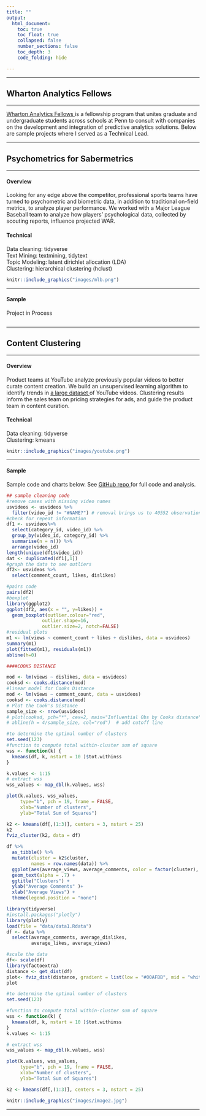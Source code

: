 ```yaml
---
title: ""
output: 
  html_document:
    toc: true
    toc_float: true
    collapsed: false
    number_sections: false
    toc_depth: 3
    code_folding: hide

---
```


---

## Wharton Analytics Fellows

---


<p><a href = "https://wca.wharton.upenn.edu/students/analytics-fellows/" target = "_blank"> Wharton Analytics Fellows </a>is a fellowship program that unites graduate and undergraduate students across schools at Penn to consult with companies on the development and integration of predictive analytics solutions. Below are sample projects where I served as a Technical Lead. </p>
---

## Psychometrics for Sabermetrics


----

<div class="row">
<div class="col-sm-6">

#### Overview

Looking for any edge above the competitor, professional sports teams have turned to psychometric and biometric data, in addition to traditional on-field metrics, to analyze player performance. We worked with a Major League Baseball team to analyze how players' psychological data, collected by scouting reports, influence projected WAR.

#### Technical
Data cleaning: tidyverse </br>
Text Mining: textmining, tidytext </br>
Topic Modeling: latent dirichlet allocation (LDA) </br>
Clustering: hierarchical clustering (hclust)

</div>
<div class="col-sm-6">


```r
knitr::include_graphics("images/mlb.png")
```


</div>
</div>

-----

<div class="row">
<div class="col-sm-6">

#### Sample

Project in Process
</div>
<div class="col-sm-6">

```r

```


</div>
</div>

-----

## Content Clustering

-----

<div class="row">
<div class="col-sm-6">

#### Overview
Product teams at YouTube analyze previously popular videos to better curate content creation. We build an
unsupervised learning algorithm to identify trends in <a href = "https://www.kaggle.com/datasnaek/youtube-new/" target = "_blank"> a large dataset </a> of YouTube videos. Clustering results inform the sales team on pricing strategies for ads, and guide the product team in content curation.

#### Technical
Data cleaning: tidyverse </br>
Clustering: kmeans

</div>
<div class="col-sm-6">

```r
knitr::include_graphics("images/youtube.png")
```

</div>
</div>

-----


<div class="row">
<div class="col-sm-6">

#### Sample


Sample code and charts below. See <a href = "https://github.com/katjanewilson/YouTube" target = "_blank"> GitHub repo </a> for full code and analysis.

</div>
<div class="col-sm-6">


```r
## sample cleaning code
#remove cases with missing video names
usvideos <- usvideos %>%
  filter(video_id != "#NAME?") # removal brings us to 40552 observations
#check for repeat information
df1 <- usvideos%>%
  select(category_id, video_id) %>%
  group_by(video_id, category_id) %>%
  summarise(n = n()) %>%
  arrange(video_id)
length(unique(df1$video_id))
dat <- duplicated(df1[,1])
#graph the data to see outliers
df2<- usvideos %>%
  select(comment_count, likes, dislikes)

#pairs code
pairs(df2)
#boxplot
library(ggplot2)
ggplot(df2, aes(x = "", y=likes)) +
  geom_boxplot(outlier.colour="red", 
             outlier.shape=16,
             outlier.size=2, notch=FALSE)
#residual plots
m1 <- lm(views ~ comment_count + likes + dislikes, data = usvideos)
summary(m1)
plot(fitted(m1), residuals(m1))
abline(h=0)

####COOKS DISTANCE

mod <- lm(views ~ dislikes, data = usvideos)
cooksd <- cooks.distance(mod)
#linear model for Cooks Distance
mod <- lm(views ~ comment_count, data = usvideos)
cooksd <- cooks.distance(mod)
# Plot the Cook's Distance
sample_size <- nrow(usvideos)
# plot(cooksd, pch="*", cex=2, main="Influential Obs by Cooks distance")  # plot cook's distance
# abline(h = 4/sample_size, col="red")  # add cutoff line

#to determine the optimal number of clusters
set.seed(123)
#function to compute total within-cluster sum of square 
wss <- function(k) {
  kmeans(df, k, nstart = 10 )$tot.withinss
}

k.values <- 1:15
# extract wss
wss_values <- map_dbl(k.values, wss)

plot(k.values, wss_values,
     type="b", pch = 19, frame = FALSE, 
     xlab="Number of clusters",
     ylab="Total Sum of Squares")

k2 <- kmeans(df[,(1:3)], centers = 3, nstart = 25)
k2
fviz_cluster(k2, data = df)

df %>%
  as_tibble() %>%
  mutate(cluster = k2$cluster,
         names = row.names(data)) %>%
  ggplot(aes(average_views, average_comments, color = factor(cluster), label = names)) +
  geom_text(alpha = .7) +
  ggtitle("Clusters") +
  ylab("Average Comments" )+
  xlab("Average Views") +
  theme(legend.position = "none")


```



```r
library(tidyverse)
#install.packages("plotly")
library(plotly)
load(file = "data/data1.Rdata")
df <- data %>%
  select(average_comments, average_dislikes,
         average_likes, average_views)

#scale the data
df<- scale(df)
library(factoextra)
distance <- get_dist(df)
plot<- fviz_dist(distance, gradient = list(low = "#00AFBB", mid = "white", high = "#FAD7A0"))
plot

#to determine the optimal number of clusters
set.seed(123)

#function to compute total within-cluster sum of square 
wss <- function(k) {
  kmeans(df, k, nstart = 10 )$tot.withinss
}
k.values <- 1:15

# extract wss
wss_values <- map_dbl(k.values, wss)

plot(k.values, wss_values,
     type="b", pch = 19, frame = FALSE, 
     xlab="Number of clusters",
     ylab="Total Sum of Squares")

k2 <- kmeans(df[,(1:3)], centers = 3, nstart = 25)

knitr::include_graphics("images/image2.jpg")
```
</a>

</div>
</div>

----------------





